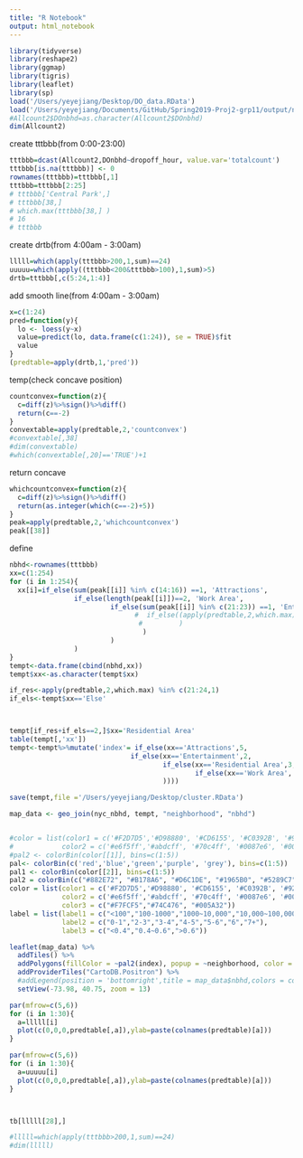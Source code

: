 ```yaml
---
title: "R Notebook"
output: html_notebook
---
```


```r
library(tidyverse)
library(reshape2)
library(ggmap)
library(tigris)
library(leaflet)
library(sp)
load('/Users/yeyejiang/Desktop/DO_data.RData')
load('/Users/yeyejiang/Documents/GitHub/Spring2019-Proj2-grp11/output/nyc_nbhd.RData')
#Allcount2$DOnbhd=as.character(Allcount2$DOnbhd)
dim(Allcount2)
```

create tttbbb(from 0:00-23:00)
```r
tttbbb=dcast(Allcount2,DOnbhd~dropoff_hour, value.var='totalcount')
tttbbb[is.na(tttbbb)] <- 0
rownames(tttbbb)=tttbbb[,1]
tttbbb=tttbbb[2:25]
# tttbbb['Central Park',]
# tttbbb[38,] 
# which.max(tttbbb[38,] )
# 16
# tttbbb
```

create drtb(from 4:00am - 3:00am)
```r
lllll=which(apply(tttbbb>200,1,sum)==24)
uuuuu=which(apply((tttbbb<200&tttbbb>100),1,sum)>5)
drtb=tttbbb[,c(5:24,1:4)]
```


add smooth line(from 4:00am - 3:00am)
```r
x=c(1:24)
pred=function(y){
  lo <- loess(y~x)
  value=predict(lo, data.frame(c(1:24)), se = TRUE)$fit
  value
}
(predtable=apply(drtb,1,'pred'))
```


temp(check concave position)
```r
countconvex=function(z){
  c=diff(z)%>%sign()%>%diff()
  return(c==-2)
}
convextable=apply(predtable,2,'countconvex')
#convextable[,38]
#dim(convextable)
#which(convextable[,20]=='TRUE')+1
```


return concave
```r
whichcountconvex=function(z){
  c=diff(z)%>%sign()%>%diff()
  return(as.integer(which(c==-2)+5))
}
peak=apply(predtable,2,'whichcountconvex')
peak[[38]]
```


define
```r
nbhd<-rownames(tttbbb)
xx=c(1:254)
for (i in 1:254){
  xx[i]=if_else(sum(peak[[i]] %in% c(14:16)) ==1, 'Attractions',
                if_else(length(peak[[i]])==2, 'Work Area', 
                         if_else(sum(peak[[i]] %in% c(21:23)) ==1, 'Entertainment', 'Else'
                               #  if_else((apply(predtable,2,which.max) %in% c(21:24,1))=='TRUE','Residential Area', 'Else'
                                #         )
                                 )
                         )
                )
}
tempt<-data.frame(cbind(nbhd,xx))
tempt$xx<-as.character(tempt$xx)

if_res<-apply(predtable,2,which.max) %in% c(21:24,1)
if_els<-tempt$xx=='Else'



tempt[if_res+if_els==2,]$xx='Residential Area'
table(tempt[,'xx'])
tempt<-tempt%>%mutate('index'= if_else(xx=='Attractions',5,
                              if_else(xx=='Entertainment',2,
                                      if_else(xx=='Residential Area',3,
                                              if_else(xx=='Work Area', 4,1)
                                      ))))
```

```r
save(tempt,file ='/Users/yeyejiang/Desktop/cluster.RData')
```



```r
map_data <- geo_join(nyc_nbhd, tempt, "neighborhood", "nbhd")


#color = list(color1 = c('#F2D7D5','#D98880', '#CD6155', '#C0392B', '#922B21','#641E16'),
#            color2 = c('#e6f5ff','#abdcff', '#70c4ff', '#0087e6', '#005998','#00365d','#1B4F72'))
#pal2 <- colorBin(color[[1]], bins=c(1:5))
pal<- colorBin(c('red','blue','green','purple', 'grey'), bins=c(1:5))
pal1 <- colorBin(color[[2]], bins=c(1:5))
pal2 = colorBin(c("#882E72", "#B178A6", "#D6C1DE", "#1965B0", "#5289C7", "#7BAFDE", "#4EB265", "#90C987", "#CAE0AB", "#F7EE55", "#F6C141", "#F1932D", "#E8601C", "#DC050C"), 1:10)
color = list(color1 = c('#F2D7D5','#D98880', '#CD6155', '#C0392B', '#922B21','#641E16'),
             color2 = c('#e6f5ff','#abdcff', '#70c4ff', '#0087e6', '#005998','#00365d','#1B4F72'),
             color3 = c("#F7FCF5","#74C476", "#005A32"))
label = list(label1 = c("<100","100-1000","1000~10,000","10,000~100,000","100,000~1,000,000","1,000,000~10,000,000"),
             label2 = c("0-1","2-3","3-4","4-5","5-6","6","7+"),
             label3 = c("<0.4","0.4~0.6",">0.6"))

leaflet(map_data) %>%
  addTiles() %>% 
  addPolygons(fillColor = ~pal2(index), popup = ~neighborhood, color = 'grey', weight = 1) %>% 
  addProviderTiles("CartoDB.Positron") %>%
  #addLegend(position = 'bottomright',title = map_data$nbhd,colors = color[[3]], )%>%
  setView(-73.98, 40.75, zoom = 13)
```




```r
par(mfrow=c(5,6))
for (i in 1:30){
  a=lllll[i]
  plot(c(0,0,0,predtable[,a]),ylab=paste(colnames(predtable)[a]))
}

par(mfrow=c(5,6))
for (i in 1:30){
  a=uuuuu[i]
  plot(c(0,0,0,predtable[,a]),ylab=paste(colnames(predtable)[a]))
}



tb[lllll[28],]

```










```r
#lllll=which(apply(tttbbb>200,1,sum)==24)
#dim(lllll)
```



















